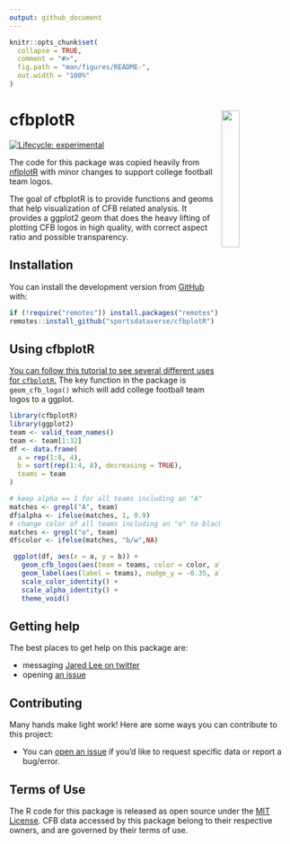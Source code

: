 ```yaml
---
output: github_document
---
```


<!-- README.md is generated from README.Rmd. Please edit that file -->

```r
knitr::opts_chunk$set(
  collapse = TRUE,
  comment = "#>",
  fig.path = "man/figures/README-",
  out.width = "100%"
)
```

# cfbplotR <a href='https://cfbplotR.sportsdataverse.org/'><img src='https://raw.githubusercontent.com/sportsdataverse/cfbplotR/main/man/figures/logo.png' align="right" width="25%" min-width="120px" /></a>

<!-- badges: start -->
<!-- [![CRAN status](https://img.shields.io/cran/v/cfbplotR?style=flat-square&logo=R&label=CRAN)](https://CRAN.R-project.org/package=cfbplotR) -->
[![Lifecycle: experimental](https://img.shields.io/badge/lifecycle-experimental-orange.svg?style=flat-square)](https://lifecycle.r-lib.org/articles/stages.html)
<!-- [![R build status](https://img.shields.io/github/workflow/status/Kazink36/cfbplotR/R-CMD-check?label=R%20check&style=flat-square&logo=github)](https://github.com/Kazink36/cfbplotR/actions) -->
<!-- [![R-CMD-check](https://github.com/Kazink36/cfbplotR/workflows/R-CMD-check/badge.svg)](https://github.com/Kazink36/cfbplotR/actions)-->
<!-- badges: end -->

The code for this package was copied heavily from [nflplotR](https://nflplotr.nflverse.com/index.html) with minor changes to support college football team logos.

The goal of cfbplotR is to provide functions and geoms that help visualization of CFB related analysis. It provides a ggplot2 geom that does the heavy lifting of plotting CFB logos in high quality, with correct aspect ratio and possible transparency.

## Installation

<!-- You can install the released version of cfbplotR from [CRAN](https://CRAN.R-project.org) with: -->

<!-- ``` r -->
<!-- install.packages("cfbplotR") -->
<!-- ``` -->

<!-- And the development version from [GitHub](https://github.com/) with: -->

<!-- ``` r -->
<!-- # install.packages("devtools") -->
<!-- devtools::install_github("Kazink36/cfbplotR") -->
<!-- ``` -->
You can install the development version from [GitHub](https://github.com/) with:

``` r
if (!require("remotes")) install.packages("remotes")
remotes::install_github("sportsdataverse/cfbplotR")
```

## Using cfbplotR

[You can follow this tutorial to see several different uses for `cfbplotR`.](https://cfbplotR.sportsdataverse.org/articles/tutorial.html) The key function in the package is `geom_cfb_logo()` which will add college football team logos to a ggplot.

```r
library(cfbplotR)
library(ggplot2)
team <- valid_team_names()
team <- team[1:32]
df <- data.frame(
  a = rep(1:8, 4),
  b = sort(rep(1:4, 8), decreasing = TRUE),
  teams = team
)

# keep alpha == 1 for all teams including an "A"
matches <- grepl("A", team)
df$alpha <- ifelse(matches, 1, 0.9)
# change color of all teams including an "o" to black and white
matches <- grepl("o", team)
df$color <- ifelse(matches, "b/w",NA)

 ggplot(df, aes(x = a, y = b)) +
   geom_cfb_logos(aes(team = teams, color = color, alpha = alpha), width = 0.075) +
   geom_label(aes(label = teams), nudge_y = -0.35, alpha = 0.5) +
   scale_color_identity() +
   scale_alpha_identity() +
   theme_void() 
```

## Getting help

The best places to get help on this package are:

-   messaging [Jared Lee on twitter](https://twitter.com/JaredDLee)
-   opening [an issue](https://github.com/sportsdataverse/cfbplotR/issues/new/choose)

## Contributing

Many hands make light work! Here are some ways you can contribute to
this project:

-   You can [open an issue](https://github.com/sportsdataverse/cfbplotR/issues/new/choose) if you’d like to request specific data or report a bug/error.

## Terms of Use

The R code for this package is released as open source under the [MIT License](https://cfbplotR.sportsdataverse.org/LICENSE.html). CFB data accessed by this package belong to their respective owners, and are governed by their terms of use.
